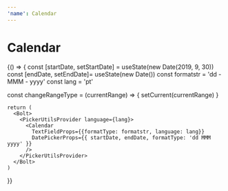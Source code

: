 ```yaml
---
'name': Calendar
---
```





# Calendar

<Playground>
  {() => {
    const [startDate, setStartDate] = useState(new Date(2019, 9, 30))
    const [endDate, setEndDate]= useState(new Date())
    const formatstr = 'dd - MMM - yyyy'
    const lang = 'pt'

const changeRangeType = (currentRange) => {
setCurrent(currentRange)
}

    return (
      <Bolt>
        <PickerUtilsProvider language={lang}>
          <Calendar
            TextFieldProps={{formatType: formatstr, language: lang}}
            DatePickerProps={{ startDate, endDate, formatType: 'dd MMM yyyy' }}
          />
        </PickerUtilsProvider>
      </Bolt>
    )

}}

</Playground>
